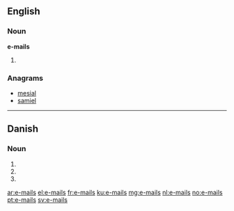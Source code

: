 ==English==

===Noun===
'''e-mails'''
# {{plural of|e-mail}}

===Anagrams===
* [[mesial#English|mesial]]
* [[samiel#English|samiel]]

----

==Danish==

===Noun===
{{head|da|noun form|g=c}}

# {{form of|genitive singular indefinite|e-mail|lang=da}}
# {{form of|plural indefinite|e-mail|lang=da}}
# {{form of|genitive plural indefinite|e-mail|lang=da}}

[[ar:e-mails]]
[[el:e-mails]]
[[fr:e-mails]]
[[ku:e-mails]]
[[mg:e-mails]]
[[nl:e-mails]]
[[no:e-mails]]
[[pt:e-mails]]
[[sv:e-mails]]
